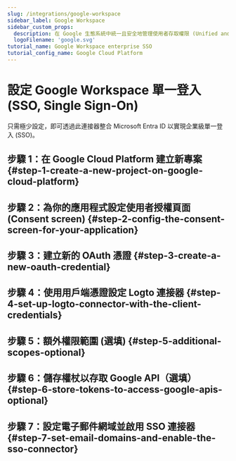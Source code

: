 ```yaml
---
slug: /integrations/google-workspace
sidebar_label: Google Workspace
sidebar_custom_props:
  description: 在 Google 生態系統中統一且安全地管理使用者存取權限 (Unified and secure management of user access within the Google ecosystem)。
  logoFilename: 'google.svg'
tutorial_name: Google Workspace enterprise SSO
tutorial_config_name: Google Cloud Platform
---
```




# 設定 Google Workspace 單一登入 (SSO, Single Sign-On)

只需極少設定，即可透過此連接器整合 Microsoft Entra ID 以實現企業級單一登入 (SSO)。

<GuideTip />

## 步驟 1：在 Google Cloud Platform 建立新專案 \{#step-1-create-a-new-project-on-google-cloud-platform}

<Step1 />

## 步驟 2：為你的應用程式設定使用者授權頁面 (Consent screen) \{#step-2-config-the-consent-screen-for-your-application}

<Step2 />

## 步驟 3：建立新的 OAuth 憑證 \{#step-3-create-a-new-oauth-credential}

<Step3 />

## 步驟 4：使用用戶端憑證設定 Logto 連接器 \{#step-4-set-up-logto-connector-with-the-client-credentials}

<Step4 />

## 步驟 5：額外權限範圍 (選填) \{#step-5-additional-scopes-optional}

<Step5 />

## 步驟 6：儲存權杖以存取 Google API（選填） \{#step-6-store-tokens-to-access-google-apis-optional}

<Step6 />

## 步驟 7：設定電子郵件網域並啟用 SSO 連接器 \{#step-7-set-email-domains-and-enable-the-sso-connector}

<Step7 />
